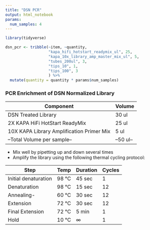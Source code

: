 ```yaml
---
title: "DSN PCR"
output: html_notebook
params:
  num_samples: 4
---
```

```r
library(tidyverse)
```

```r
dsn_pcr <- tribble(~item, ~quantity,
                   "kapa_hifi_hotstart_readymix_ul", 25,
                   "kapa_10x_library_amp_master_mix_ul", 5,
                   "tubes_200ul", 3,
                   "tips_10", 1,
                   "tips_100", 3
                   ) %>% 
  mutate(quantity = quantity * params$num_samples)
```


### PCR Enrichment of DSN Normalized Library

|Component|Volume|
|---------|------|
|DSN Treated Library | 30 ul|
|2X KAPA HiFi HotStart ReadyMix| 25 ul|
|10X KAPA Library Amplification Primer Mix| 5 ul|
|--Total Volume per sample--| --50 ul--|

- Mix well by pipetting up and down several times
- Amplify the library using the following thermal cycling protocol:

|Step|Temp|Duration|Cycles|
|----|----|--------|------|
|Initial denaturation|98 °C|45 sec|1|
|Denaturation|98 °C|15 sec|12|
|Annealing-|60 °C|30 sec|12|
|Extension|72 °C|30 sec|12|
|Final Extension|72 °C|5 min|1|
|Hold|10 °C | ∞|1|

